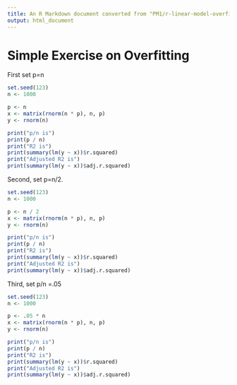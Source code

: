 ```yaml
---
title: An R Markdown document converted from "PM1/r-linear-model-overfitting.irnb"
output: html_document
---
```


# Simple Exercise on Overfitting

First set p=n

```r

set.seed(123)
n <- 1000

p <- n
x <- matrix(rnorm(n * p), n, p)
y <- rnorm(n)

print("p/n is")
print(p / n)
print("R2 is")
print(summary(lm(y ~ x))$r.squared)
print("Adjusted R2 is")
print(summary(lm(y ~ x))$adj.r.squared)
```

Second, set p=n/2.

```r

set.seed(123)
n <- 1000

p <- n / 2
x <- matrix(rnorm(n * p), n, p)
y <- rnorm(n)

print("p/n is")
print(p / n)
print("R2 is")
print(summary(lm(y ~ x))$r.squared)
print("Adjusted R2 is")
print(summary(lm(y ~ x))$adj.r.squared)
```

Third, set p/n =.05

```r

set.seed(123)
n <- 1000

p <- .05 * n
x <- matrix(rnorm(n * p), n, p)
y <- rnorm(n)

print("p/n is")
print(p / n)
print("R2 is")
print(summary(lm(y ~ x))$r.squared)
print("Adjusted R2 is")
print(summary(lm(y ~ x))$adj.r.squared)
```

